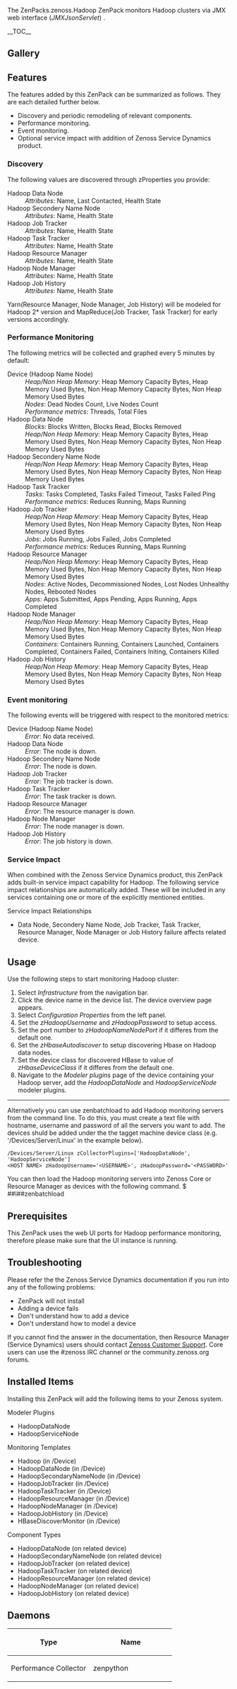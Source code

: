 {{ZenPack
|Summary=This ZenPack provides status and performance monitoring of Hadoop cluster.
|Organization=Zenoss, Inc.
|ZenPack name=ZenPacks.zenoss.Hadoop
|Source URI=
|Releases={{Release
|Version=
|Tag=
|Release date=
|Compatible with=Zenoss Core 4.2.x, Zenoss Resource Manager 4.1.x, Zenoss Resource Manager 4.2.x
|Requires=PythonCollector
}}
|Devices=
|Applications={{Application
|Product Name=Hadoop
}}
|Integrations=
|DataAudits=
|Binaries=
|Flavor=commercial
}}

The <span class="zenpack">ZenPacks.zenoss.Hadoop</span> ZenPack monitors Hadoop clusters 
via JMX web interface (''JMXJsonServlet'') .

__TOC__

== Gallery ==
<gallery widths=250px heights=127px>
</gallery>
== Features ==
The features added by this ZenPack can be summarized as follows.
They are each detailed further below.
* Discovery and periodic remodeling of relevant components.
* Performance monitoring.
* Event monitoring.
* Optional service impact with addition of Zenoss Service Dynamics product.
=== Discovery ===
The following values are discovered through zProperties you provide:
; Hadoop Data Node
: ''Attributes'': Name, Last Contacted, Health State
; Hadoop Secondery Name Node
: ''Attributes'': Name, Health State
; Hadoop Job Tracker
: ''Attributes'': Name, Health State
; Hadoop Task Tracker
: ''Attributes'': Name, Health State
; Hadoop Resource Manager
: ''Attributes'': Name, Health State
; Hadoop Node Manager
: ''Attributes'': Name, Health State
; Hadoop Job History
: ''Attributes'': Name, Health State
{{note}} Yarn(Resource Manager, Node Manager, Job History) will be modeled for Hadoop 2* version and MapReduce(Job Tracker, Task Tracker) for early versions accordingly.
=== Performance Monitoring ===
The following metrics will be collected and graphed every 5 minutes by default:
; Device (Hadoop Name Node)
: ''Heap/Non Heap Memory'': Heap Memory Capacity Bytes, Heap Memory Used Bytes, Non Heap Memory Capacity Bytes, Non Heap Memory Used Bytes
: ''Nodes'': Dead Nodes Count, Live Nodes Count
: ''Performance metrics'': Threads, Total Files
; Hadoop Data Node
: ''Blocks'': Blocks Written, Blocks Read, Blocks Removed
: ''Heap/Non Heap Memory'': Heap Memory Capacity Bytes, Heap Memory Used Bytes, Non Heap Memory Capacity Bytes, Non Heap Memory Used Bytes
; Hadoop Secondery Name Node
: ''Heap/Non Heap Memory'': Heap Memory Capacity Bytes, Heap Memory Used Bytes, Non Heap Memory Capacity Bytes, Non Heap Memory Used Bytes
; Hadoop Task Tracker
: ''Tasks'': Tasks Completed, Tasks Failed Timeout, Tasks Failed Ping
: ''Performance metrics'': Reduces Running, Maps Running
; Hadoop Job Tracker
: ''Heap/Non Heap Memory'': Heap Memory Capacity Bytes, Heap Memory Used Bytes, Non Heap Memory Capacity Bytes, Non Heap Memory Used Bytes
: ''Jobs'': Jobs Running, Jobs Failed, Jobs Completed
: ''Performance metrics'': Reduces Running, Maps Running
; Hadoop Resource Manager
: ''Heap/Non Heap Memory'': Heap Memory Capacity Bytes, Heap Memory Used Bytes, Non Heap Memory Capacity Bytes, Non Heap Memory Used Bytes
: ''Nodes'': Active Nodes, Decommissioned Nodes, Lost Nodes  Unhealthy Nodes, Rebooted Nodes
: ''Apps'': Apps Submitted, Apps Pending, Apps Running, Apps Completed
; Hadoop Node Manager
: ''Heap/Non Heap Memory'': Heap Memory Capacity Bytes, Heap Memory Used Bytes, Non Heap Memory Capacity Bytes, Non Heap Memory Used Bytes
: ''Containers'': Containers Running, Containers Launched, Containers Completed, Containers Failed, Containers Initing, Containers Killed
; Hadoop Job History
: ''Heap/Non Heap Memory'': Heap Memory Capacity Bytes, Heap Memory Used Bytes, Non Heap Memory Capacity Bytes, Non Heap Memory Used Bytes

=== Event monitoring ===
The following events will be triggered with respect to the monitored metrics:
; Device (Hadoop Name Node)
: ''Error'': No data received.
; Hadoop Data Node
: ''Error'': The node is down.
; Hadoop Secondery Name Node
: ''Error'': The node is down.
; Hadoop Job Tracker
: ''Error'': The job tracker is down.
; Hadoop Task Tracker
: ''Error'': The task tracker is down.
; Hadoop Resource Manager
: ''Error'': The resource manager is down.
; Hadoop Node Manager
: ''Error'': The node manager is down.
; Hadoop Job History
: ''Error'': The job history is down.

=== Service Impact ===
When combined with the Zenoss Service Dynamics product, this ZenPack adds
built-in service impact capability for Hadoop. The following service impact
relationships are automatically added. These will be included in any services
containing one or more of the explicitly mentioned entities.
;Service Impact Relationships
* Data Node, Secondery Name Node, Job Tracker, Task Tracker, Resource Manager, Node Manager or Job History failure affects related device.
== Usage ==
Use the following steps to start monitoring Hadoop cluster:
# Select ''Infrastructure'' from the navigation bar.
# Click the device name in the device list. The device overview page appears.
# Select ''Configuration Properties'' from the left panel.
# Set the ''zHadoopUsername'' and ''zHadoopPassword''  to setup access.
# Set the port number to ''zHadoopNameNodePort'' if it differes from the default one. 
# Set the ''zHbaseAutodiscover'' to setup discovering Hbase on Hadoop data nodes.
# Set the device class for discovered HBase to value of ''zHbaseDeviceClass'' if it differes from the default one.
# Navigate to the ''Modeler plugins'' page of the device containing your Hadoop server, add the ''HadoopDataNode'' and ''HadoopServiceNode'' modeler plugins.

----


Alternatively you can use zenbatchload to add Hadoop monitoring servers from the command line.
To do this, you must create a text file with hostname, username and password of all the
servers you want to add. The devices shuld be added under the the tagget machine device class
(e.g. '/Devices/Server/Linux' in the example below).
<syntaxhighlight lang="text">
/Devices/Server/Linux zCollectorPlugins=['HadoopDataNode', 'HadoopServiceNode']
<HOST NAME> zHadoopUsername='<USERNAME>', zHadoopPassword='<PASSWORD>'
</syntaxhighlight>
You can then load the Hadoop monitoring servers into Zenoss Core or Resource Manager as devices with the following command.
<console>
$ ##i##zenbatchload <filename>
</console>
== Prerequisites ==
This ZenPack uses the web UI ports for Hadoop performance monitoring,
therefore please make sure that the UI instance is running.

== Troubleshooting ==
Please refer the the Zenoss Service Dynamics documentation if you run into
any of the following problems:
* ZenPack will not install
* Adding a device fails
* Don't understand how to add a device
* Don't understand how to model a device
If you cannot find the answer in the documentation, then Resource Manager (Service Dynamics)
users should contact [https://support.zenoss.com Zenoss Customer Support].
Core users can use the #zenoss IRC channel or the community.zenoss.org forums.
== Installed Items ==
Installing this ZenPack will add the following items to your Zenoss system.
;Modeler Plugins
* HadoopDataNode
* HadoopServiceNode
;Monitoring Templates
* Hadoop (in /Device)
* HadoopDataNode (in /Device)
* HadoopSecondaryNameNode (in /Device)
* HadoopJobTracker (in /Device)
* HadoopTaskTracker (in /Device)
* HadoopResourceManager (in /Device)
* HadoopNodeManager (in /Device)
* HadoopJobHistory (in /Device)
* HBaseDiscoverMonitor (in /Device)
;Component Types
* HadoopDataNode (on related device)
* HadoopSecondaryNameNode (on related device)
* HadoopJobTracker (on related device)
* HadoopTaskTracker (on related device)
* HadoopResourceManager (on related device)
* HadoopNodeManager (on related device)
* HadoopJobHistory (on related device)
== Daemons ==
{| class="wikitable"
!width="50%"|Type
!width="50%"|Name
|-
|Performance Collector
|zenpython
|}

{{ZenPackFooter}}
